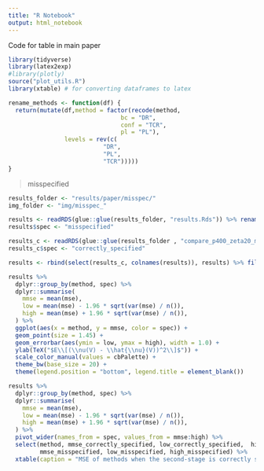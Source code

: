 ```yaml
---
title: "R Notebook"
output: html_notebook
---
```


Code for table in main paper 

```r
library(tidyverse)
library(latex2exp)
#library(plotly)
source("plot_utils.R")
library(xtable) # for converting dataframes to latex 

rename_methods <- function(df) {
  return(mutate(df,method = factor(recode(method,
                                bc = "DR",
                                conf = "TCR",
                                pl = "PL"),
                levels = rev(c(
                           "DR",
                           "PL",
                           "TCR")))))
}
```


> misspecified

```r
results_folder <- "results/paper/misspec/"
img_folder <- "img/misspec_"

results <- readRDS(glue::glue(results_folder, "results.Rds")) %>% rename_methods()
results$spec <- "misspecified"

results_c <- readRDS(glue::glue(results_folder , "compare_p400_zeta20_mhash200results.Rds")) %>% rename_methods()
results_c$spec <- "correctly_specified"

results <- rbind(select(results_c, colnames(results)), results) %>% filter(algorithm == "LASSO")

results %>%
  dplyr::group_by(method, spec) %>%
  dplyr::summarise(
    mmse = mean(mse),
    low = mean(mse) - 1.96 * sqrt(var(mse) / n()),
    high = mean(mse) + 1.96 * sqrt(var(mse) / n()),
  ) %>%
  ggplot(aes(x = method, y = mmse, color = spec)) +
  geom_point(size = 1.45) +
  geom_errorbar(aes(ymin = low, ymax = high), width = 1.0) +
  ylab(TeX("$E\\[(\\nu(V) - \\hat{\\nu}(V))^2\\]$")) +
  scale_color_manual(values = cbPalette) +
  theme_bw(base_size = 20) +
  theme(legend.position = "bottom", legend.title = element_blank())

results %>%
  dplyr::group_by(method, spec) %>%
  dplyr::summarise(
    mmse = mean(mse),
    low = mean(mse) - 1.96 * sqrt(var(mse) / n()),
    high = mean(mse) + 1.96 * sqrt(var(mse) / n()),
  ) %>% 
  pivot_wider(names_from = spec, values_from = mmse:high) %>%
  select(method, mmse_correctly_specified, low_correctly_specified,  high_correctly_specified, 
         mmse_misspecified, low_misspecified, high_misspecified) %>%
  xtable(caption = "MSE of methods when the second-stage is correctly specified versus when we have misspecification in the second-stage learning procedures. 95 confidence intervals in parentheses. The errors are higher for all methods under misspecification. In both settings our proposed DR method has the lowest MSE, although the gain is much less under misspecification", label = "fig:mse_misspec")
```

